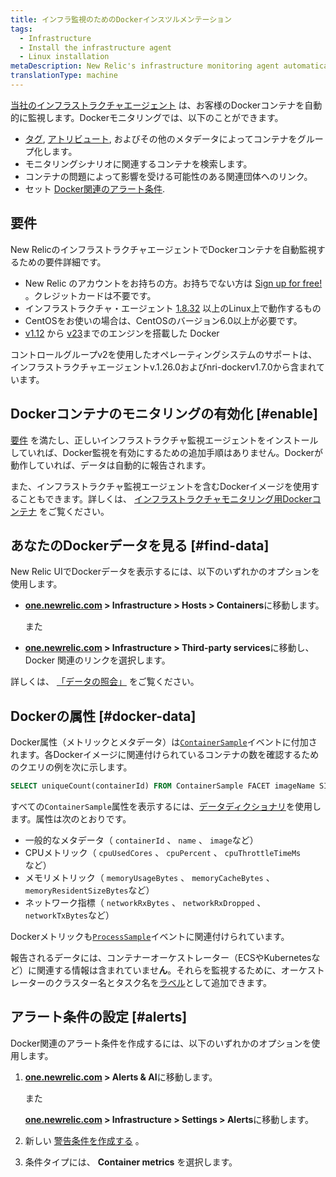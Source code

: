 ```yaml
---
title: インフラ監視のためのDockerインスツルメンテーション
tags:
  - Infrastructure
  - Install the infrastructure agent
  - Linux installation
metaDescription: New Relic's infrastructure monitoring agent automatically instruments Docker to collect container metrics and metadata.
translationType: machine
---
```


[当社のインフラストラクチャエージェント](/docs/welcome-new-relic-infrastructure) は、お客様のDockerコンテナを自動的に監視します。Dockerモニタリングでは、以下のことができます。

* [タグ](/docs/new-relic-one/use-new-relic-one/core-concepts/tagging-use-tags-organize-group-what-you-monitor), [アトリビュート](#docker-data), およびその他のメタデータによってコンテナをグループ化します。
* モニタリングシナリオに関連するコンテナを検索します。
* コンテナの問題によって影響を受ける可能性のある関連団体へのリンク。
* セット [Docker関連のアラート条件](#alerts).

## 要件

New RelicのインフラストラクチャエージェントでDockerコンテナを自動監視するための要件詳細です。

* New Relic のアカウントをお持ちの方。お持ちでない方は [Sign up for free!](https://newrelic.com/signup) 。クレジットカードは不要です。
* インフラストラクチャ・エージェント [1.8.32](/docs/release-notes/infrastructure-release-notes/infrastructure-agent-release-notes/new-relic-infrastructure-agent-1832) 以上のLinux上で動作するもの
* CentOSをお使いの場合は、CentOSのバージョン6.0以上が必要です。
* [v1.12](https://docs.docker.com/engine/release-notes/prior-releases/#1120-2016-07-28) から [v23](https://docs.docker.com/engine/release-notes/23.0/)までのエンジンを搭載した Docker

<Callout variant="important">
  コントロールグループv2を使用したオペレーティングシステムのサポートは、インフラストラクチャエージェントv.1.26.0およびnri-dockerv1.7.0から含まれています。
</Callout>

## Dockerコンテナのモニタリングの有効化 [#enable]

[要件](#requirements) を満たし、正しいインフラストラクチャ監視エージェントをインストールしていれば、Docker監視を有効にするための追加手順はありません。Dockerが動作していれば、データは自動的に報告されます。

また、インフラストラクチャ監視エージェントを含むDockerイメージを使用することもできます。詳しくは、 [インフラストラクチャモニタリング用Dockerコンテナ](/docs/infrastructure/install-infrastructure-agent/linux-installation/container-infrastructure-monitoring) をご覧ください。

<InstallFeedback/>

## あなたのDockerデータを見る [#find-data]

New Relic UIでDockerデータを表示するには、以下のいずれかのオプションを使用します。

* **[one.newrelic.com](https://one.newrelic.com/all-capabilities) > Infrastructure > Hosts > Containers**に移動します。

  また

* **[one.newrelic.com](https://one.newrelic.com/all-capabilities) > Infrastructure > Third-party services**に移動し、Docker 関連のリンクを選択します。

詳しくは、 [「データの照会」](/docs/using-new-relic/data/understand-data/query-new-relic-data) をご覧ください。

## Dockerの属性 [#docker-data]

Docker属性（メトリックとメタデータ）は[`ContainerSample`](/attribute-dictionary/?event=ContainerSample)イベントに付加されます。各Dockerイメージに関連付けられているコンテナの数を確認するためのクエリの例を次に示します。

```sql
SELECT uniqueCount(containerId) FROM ContainerSample FACET imageName SINCE 1 HOUR AGO TIMESERIES
```

すべての`ContainerSample`属性を表示するには、[データディクショナリ](/attribute-dictionary/?event=ContainerSample)を使用します。属性は次のとおりです。

* 一般的なメタデータ（ `containerId` 、 `name` 、 `image`など）
* CPUメトリック（ `cpuUsedCores` 、 `cpuPercent` 、 `cpuThrottleTimeMs`など）
* メモリメトリック（ `memoryUsageBytes` 、 `memoryCacheBytes` 、 `memoryResidentSizeBytes`など）
* ネットワーク指標（ `networkRxBytes` 、 `networkRxDropped` 、 `networkTxBytes`など）

Dockerメトリックも[`ProcessSample`](/attribute-dictionary/?event=ProcessSample)イベントに関連付けられています。

報告されるデータには、コンテナーオーケストレーター（ECSやKubernetesなど）に関連する情報は含まれていませ**ん**。それらを監視するために、オーケストレーターのクラスター名とタスク名を[ラベル](https://docs.docker.com/ee/ucp/admin/configure/add-labels-to-cluster-nodes/)として追加できます。

## アラート条件の設定 [#alerts]

Docker関連のアラート条件を作成するには、以下のいずれかのオプションを使用します。

1. **[one.newrelic.com](https://one.newrelic.com/all-capabilities) > Alerts & AI**に移動します。

   また

   **[one.newrelic.com](https://one.newrelic.com/all-capabilities) > Infrastructure > Settings > Alerts**に移動します。

2. 新しい [警告条件を作成する](/docs/alerts/new-relic-alerts/defining-conditions/create-alert-conditions) 。

3. 条件タイプには、 **Container metrics** を選択します。